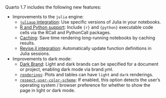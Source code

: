 Quarto 1.7 includes the following new features:

- Improvements to the `julia` engine: 
  - [`juliaup` integration](/docs/computations/julia.qmd#juliaup-integration): Use specific versions of Julia in your notebooks.
  - [R and Python support](/docs/computations/julia.qmd#r-and-python-support): Include `{r}` and `{python}` executable code cells via the RCall and PythonCall packages.
  - [Caching](/docs/computations/julia.qmd#caching-julia): Save time rendering long-running notebooks by caching results.
  - [Revise.jl integration](/docs/computations/julia.qmd#revise.jl-integration): Automatically update function definitions in Julia sessions.
  
- Improvements to dark mode:
  - [Dark Brand](/docs/authoring/brand.qmd#dark-brand): Light and dark brands can be specified for a document or project, enabling dark mode via brand.yml.
  - [`renderings`](/docs/computations/execution-options.qmd#output-options): Plots and tables can have `light` and `dark` renderings.
  - [`respect-user-color-scheme`](/docs/output-formats/html-themes.qmd#dark-mode): If enabled, this option detects the user's operating system / browser preference for whether to show the page in light or dark mode.
